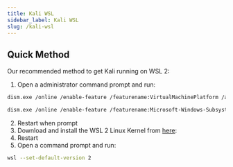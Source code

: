 ```yaml
---
title: Kali WSL
sidebar_label: Kali WSL
slug: /kali-wsl
---
```


## Quick Method

Our recommended method to get Kali running on WSL 2:

1. Open a administrator command prompt and run:

```sh
dism.exe /online /enable-feature /featurename:VirtualMachinePlatform /all /norestart
```
```sh
dism.exe /online /enable-feature /featurename:Microsoft-Windows-Subsystem-Linux /all
```
2. Restart when prompt
3. Download and install the WSL 2 Linux Kernel from [here](https://aka.ms/wsl2kernel): 
4. Restart
5. Open a command prompt and run:

```sh
wsl --set-default-version 2
```

